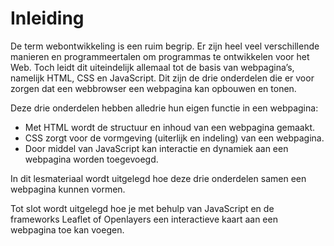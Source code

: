 # Inleiding

De term webontwikkeling is een ruim begrip. Er zijn heel veel verschillende manieren en programmeertalen om programmas te ontwikkelen voor het Web. Toch leidt dit uiteindelijk allemaal tot de basis van webpagina's, namelijk HTML, CSS en JavaScript. Dit zijn de drie onderdelen die er voor zorgen dat een webbrowser een webpagina kan opbouwen en tonen. 

Deze drie onderdelen hebben alledrie hun eigen functie in een webpagina:

* Met HTML wordt de structuur en inhoud van een webpagina gemaakt. 
* CSS zorgt voor de vormgeving (uiterlijk en indeling) van een webpagina.
* Door middel van JavaScript kan interactie en dynamiek aan een webpagina worden toegevoegd. 

In dit lesmateriaal wordt uitgelegd hoe deze drie onderdelen samen een webpagina kunnen vormen. 

Tot slot wordt uitgelegd hoe je met behulp van JavaScript en de frameworks Leaflet of Openlayers een interactieve kaart aan een webpagina toe kan voegen.


